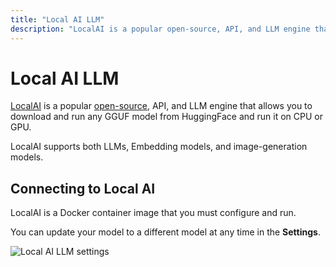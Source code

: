 ```yaml
---
title: "Local AI LLM"
description: "LocalAI is a popular open-source, API, and LLM engine that allows you to download and run any GGUF model from HuggingFace and run it on CPU or GPU."
---
```



# Local AI LLM

[LocalAI](https://localai.io) is a popular [open-source](https://github.com/mudler/LocalAI), API, and LLM engine that allows you to download and run any GGUF model from HuggingFace and run it on CPU or GPU.

LocalAI supports both LLMs, Embedding models, and image-generation models.

## Connecting to Local AI

LocalAI is a Docker container image that you must configure and run.

You can update your model to a different model at any time in the **Settings**.

<Image
  src="/images/realtimex-setup/llm-configuration/local/localai/localai-llm.png"
  height={1080}
  width={1920}
  quality={100}
  alt="Local AI LLM settings"
/>
